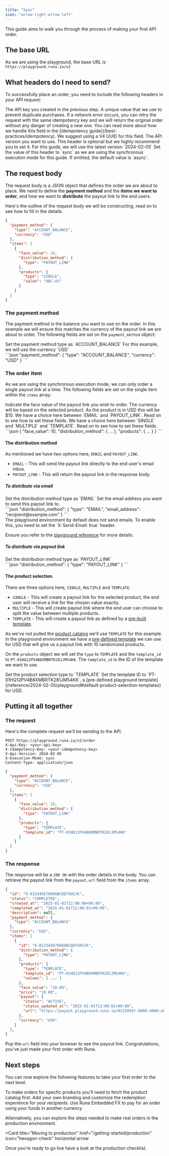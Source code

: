 ```yaml
---
title: "Sync"
icon: "arrow-right-arrow-left"
---
```


This guide aims to walk you through the process of making your first API order.

## The base URL

As we are using the playground, the base URL is `https://playground.runa.io/v2`

## What headers do I need to send?

To successfully place an order, you need to include the following headers in your API request:

<ParamField header="X-Api-Key" type="string" required>
  The API key you created in the previous step.
</ParamField>

<ParamField header="X-Idempotency-Key" type="string" required>
  A unique value that we use to prevent duplicate purchases. If a network error
  occurs, you can retry the request with the same idempotency key and we will
  return the original order without any danger of creating a new one. You can
  read more about how we handle this field in the [idempotency
  guide](/best-practices/idempotency). We suggest using a V4 UUID for this
  field.
</ParamField>

<ParamField header="X-Api-Version" type="string">
  The API version you want to use. This header is optional but we highly
  recommend you to set it. For this guide, we will use the latest version
  `2024-02-05`
</ParamField>

<ParamField header="X-Execution-Mode" type="string" default="async">
  Set the value of this header to `sync` as we are using the synchronous
  execution mode for this guide. If omitted, the default value is `async`.
</ParamField>

## The request body

The request body is a JSON object that defines the order we are about to place. We need to define the **payment method** and the **items we want to order**, and how we want to **distribute** the payout link to the end users.

Here's the outline of the request body we will be constructing, read on to see how to fill in the details.

```json [expandable]
{
  "payment_method": {
    "type": "ACCOUNT_BALANCE",
    "currency": "USD"
  },
  "items": [
    {
      "face_value": 10,
      "distribution_method": {
        "type": "PAYOUT_LINK"
      },
      "products": {
        "type": "SINGLE",
        "value": "ABC-US"
      }
    }
  ]
}
```

### The payment method

The payment method is the balance you want to use on the order. In this example we will ensure this matches the currency of the payout link we are about to order. The following fields are set on the `payment_method` object:

<Columns cols={2}>
<div>
  <ParamField body="type" children="payment_method" type="string" required>
    Set the payment method type as `ACCOUNT_BALANCE`
  </ParamField>

  <ParamField body="currency" type="string" required>
    For this example, we will use the currency `USD`
  </ParamField>
</div>
<div>
  ```json
  "payment_method": {
    "type": "ACCOUNT_BALANCE",
    "currency": "USD"
  }
  ```
</div>
</Columns>

### The order item

As we are using the synchronous execution mode, we can only order a single payout link at a time. The following fields are set on the single item within the `items` array:

<Columns cols={2}>
<div>
  <ParamField body="face_value" type="number" required>
    Indicate the face value of the payout link you wish to order. The currency will be based on the selected product. As the product is in USD this will be $10.
  </ParamField>

<ParamField body="distribution_method" type="object" required>
  We have a choice here between `EMAIL` and `PAYOUT_LINK`. Read on to see how to
  set these fields.
</ParamField>

  <ParamField body="products" type="object" required>
    We have a choice here between `SINGLE` and `MULTIPLE` and `TEMPLATE`. Read on to see how to set these fields.
  </ParamField>
</div>
<div>
  ```json
  {
    "face_value": 10,
    "distribution_method": {
      ...
    },
    "products": {
      ...
    }
  }
  ```
</div>
</Columns>

#### The distribution method

As mentioned we have two options here, `EMAIL` and `PAYOUT_LINK`.

- `EMAIL` - This will send the payout link directly to the end user's email inbox.
- `PAYOUT_LINK` - This will return the payout link in the response body.

##### To distribute via email

<Columns cols={2}>
  <div>
    <ParamField body="type" children="distribution_method" type="string" required>
      Set the distribution method type as `EMAIL`
    </ParamField>
    <ParamField body="email_address" children="distribution_method" type="string" required>
      Set the email address you want to send this payout link to.
    </ParamField>
  </div>
  <div>
    ```json
    "distribution_method": {
      "type": "EMAIL",
      "email_address": "recipient@example.com"
    }
    ```
  </div>
</Columns>

<Info>
The playground environment by default does not send emails. To enable this, you need to set the `X-Send-Email: true` header.

Ensure you refer to the [playground reference](/reference/2024-02-05/playground#sending-emails) for more details.

</Info>

##### To distribute via payout link

<Columns cols={2}>
  <div>
    <ParamField body="type" children="distribution_method" type="string" required>
      Set the distribution method type as `PAYOUT_LINK`
    </ParamField>
  </div>
  <div>
    ```json
    "distribution_method": {
      "type": "PAYOUT_LINK"
    }
    ```
  </div>
</Columns>

#### The product selection

There are three options here, `SINGLE`, `MULTIPLE` and `TEMPLATE`.

- `SINGLE` - This will create a payout link for the selected product, the end user will receive a link for the chosen value exactly.
- `MULTIPLE` - This will create payout link where the end user can choose to split the value between multiple products.
- `TEMPLATE` - This will create a payout link as defined by a [pre-built template](/features/merchant-selection-template).

As we've not pulled the [product catalog](/features/product-catalog) we'll use `TEMPLATE` for this example. In the playground environment we have a [pre-defined template](/reference/2024-02-05/playground#default-product-selection-templates) we can use for USD that will give us a payout link with 10 randomized products.

On the `products` object we will set the `type` to `TEMPLATE` and the `template_id` to `PT-01HQ12PV4B8XMBRTK281JM54KK`. The `template_id` is the ID of the template we want to use.

<ParamField body="type" children="products" type="string" required>
  Set the product selection type to `TEMPLATE`
</ParamField>
<ParamField body="template_id" children="products" type="string" required>
  Set the template ID to `PT-01HQ12PV4B8XMBRTK281JM54KK`, a [pre-defined
  playground
  template](/reference/2024-02-05/playground#default-product-selection-templates)
  for USD.
</ParamField>

## Putting it all together

### The request

Here's the complete request we'll be sending to the API.

```http The Request Headers
POST https://playground.runa.io/v2/order
X-Api-Key: <your-api-key>
X-Idempotency-Key: <your-idempotency-key>
X-Api-Version: 2024-02-05
X-Execution-Mode: sync
Content-Type: application/json
```

```json The Request Body
{
  "payment_method": {
    "type": "ACCOUNT_BALANCE",
    "currency": "USD"
  },
  "items": [
    {
      "face_value": 10,
      "distribution_method": {
        "type": "PAYOUT_LINK"
      },
      "products": {
        "type": "TEMPLATE",
        "template_id": "PT-01HQ12PV4B8XMBRTK281JM54KK"
      }
    }
  ]
}
```

### The response

The response will be a `200 OK` with the order details in the body. You can retrieve the payout link from the `payout.url` field from the `items` array.

```json The Response {27}
{
  "id": "O-01234567890ABCDEFGHIJK",
  "status": "COMPLETED",
  "created_at": "2025-01-01T12:00:00+00:00",
  "completed_at": "2025-01-01T12:00:01+00:00",
  "description": null,
  "payment_method": {
    "type": "ACCOUNT_BALANCE"
  },
  "currency": "USD",
  "items": [
    {
      "id": "E-01234567890ABCDEFGHIJK",
      "distribution_method": {
        "type": "PAYOUT_LINK",
      },
      "products": {
        "type": "TEMPLATE",
        "template_id": "PT-01HQ12PV4B8XMBRTK281JM54KK",
        "values": [ ... ]
      },
      "face_value": "10.00",
      "price": "10.00",
      "payout": {
        "status": "ACTIVE",
        "status_updated_at": "2025-01-01T12:00:01+00:00",
        "url": "https://payout.playground.runa.io/01234567-0000-4000-abcd-012345678900",
      },
      "currency": "USD"
    }
  ],
}
```

Pop the `url` field into your browser to see the payout link. Congratulations, you've just made your first order with Runa.

## Next steps

You can now explore the following features to take your first order to the next level.

<Columns cols={3}>
  <Card
    title="Fetch the product catalog"
    href="/features/product-catalog"
    icon="grid"
    arrow
  >
    To make orders for specfic products you'll need to fetch the product catalog
    first.
  </Card>
  <Card
    title="Customizing the payout link"
    href="/features/user-redemption-templates"
    icon="gift"
    arrow
  >
    Add your own branding and customize the redemption experience for your
    recipients.
  </Card>
  <Card
    title="Pay using a different currency"
    href="/features/embedded-fx"
    icon="money-bill-transfer"
    arrow
  >
    Use Runa Embedded FX to pay for an order using your funds in another
    currency
  </Card>
</Columns>

Alternatively, you can explore the steps needed to make real orders in the production environment.

<Card
  title="Moving to production"
  href="/getting-started/production"
  icon="hexagon-check"
  horizontal
  arrow
>
  Once you're ready to go live have a look at the production checklist.
</Card>
